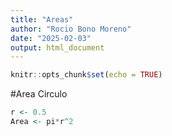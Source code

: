 ```yaml
---
title: "Areas"
author: "Rocio Bono Moreno"
date: "2025-02-03"
output: html_document
---
```


```r
knitr::opts_chunk$set(echo = TRUE)
```

#Area Circulo

```r
r <- 0.5
Area <- pi*r^2
```

